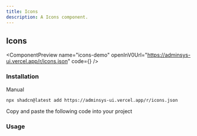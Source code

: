 ```yaml
---
title: Icons
description: A Icons component.
---
```


## Icons

<ComponentPreview
  name="icons-demo"
  openInV0Url="https://adminsys-ui.vercel.app/r/icons.json"
  code={<ComponentSource name="icons-demo" />}
/>

### Installation

<Tabs className="gap-0" defaultValue="cli">

<TabsList>
  <TabsTriggerShadcnCLI />
  <TabsTrigger className="cursor-pointer" value="manual">Manual</TabsTrigger>
</TabsList>

<TabsContent value="cli" className="[&>figure]:mb-0">

```package-install
npx shadcn@latest add https://adminsys-ui.vercel.app/r/icons.json
```

</TabsContent>

<TabsContent value="manual">

<Steps>

<Step>Copy and paste the following code into your project</Step>

<ComponentSource
  name="icons"
/>

</Steps>

</TabsContent>

</Tabs>

### Usage

<ComponentSource
  name="icons-demo"
  codeCollapsible
/>
